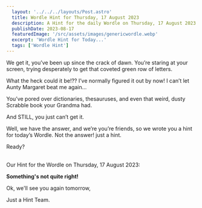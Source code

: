 ```yaml
---
  layout: '../../../layouts/Post.astro'
  title: Wordle Hint for Thursday, 17 August 2023
  description: A Hint for the daily Wordle on Thursday, 17 August 2023
  publishDate: 2023-08-17
  featuredImage: '/src/assets/images/genericwordle.webp'
  excerpt: 'Wordle Hint for Today...'
  tags: ['Wordle Hint']
---
```


  We get it, you’ve been up since the crack of dawn. You’re staring at your screen, trying desperately to get that coveted green row of letters. 

  What the heck could it be!??
  I’ve normally figured it out by now!
  I can’t let Aunty Margaret beat me again… 

  You’ve pored over dictionaries, thesauruses, and even that weird, dusty Scrabble book your Grandma had.

  And STILL, you just can’t get it. 

  Well, we have the answer, and we’re you’re friends, so we wrote you a hint for today’s Wordle.
  Not the answer! just a hint. 

  Ready?<br /><br />

  Our Hint for the Wordle on Thursday, 17 August 2023:

  **Something's not quite right!**

  Ok, we'll see you again tomorrow, 

  Just a Hint Team.
  